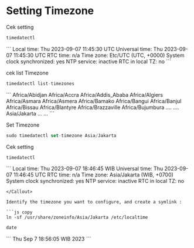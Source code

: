 
# Setting Timezone

Cek setting
```js copy
timedatectl
```

<Callout>
```               Local time: Thu 2023-09-07 11:45:30 UTC
           Universal time: Thu 2023-09-07 11:45:30 UTC
                 RTC time: n/a
                Time zone: Etc/UTC (UTC, +0000)
System clock synchronized: yes
              NTP service: inactive
          RTC in local TZ: no
```
</Callout>

cek list Timezone

```js copy
timedatectl list-timezones
```

<Callout>
```
Africa/Abidjan
Africa/Accra
Africa/Addis_Ababa
Africa/Algiers
Africa/Asmara
Africa/Asmera
Africa/Bamako
Africa/Bangui
Africa/Banjul
Africa/Bissau
Africa/Blantyre
Africa/Brazzaville
Africa/Bujumbura
....
....
Asia/Jakarta
...
...
```
</Callout>

Set Timezone

```js copy
sudo timedatectl set-timezone Asia/Jakarta
```


Cek setting
```js copy
timedatectl
```

<Callout>
```               Local time: Thu 2023-09-07 18:46:45 WIB
           Universal time: Thu 2023-09-07 11:46:45 UTC
                 RTC time: n/a
                Time zone: Asia/Jakarta (WIB, +0700)
System clock synchronized: yes
              NTP service: inactive
          RTC in local TZ: no

```
</Callout>

Identify the timezone you want to configure, and create a symlink :

```js copy
ln -sf /usr/share/zoneinfo/Asia/Jakarta /etc/localtime
```

```js copy
date
```

<Callout>
``` 
Thu Sep  7 18:56:05 WIB 2023
```
</Callout>